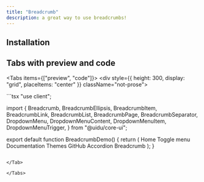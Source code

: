 ```yaml
---
title: "Breadcrumb"
description: a great way to use breadcrumbs!
---
```



## Installation

## Tabs with preview and code

<Tabs items={["preview", "code"]}>
  <Tab value="preview">
    <div style={{ height: 300, display: "grid", placeItems: "center" }} className="not-prose">
      <BreadcrumbDemo />
    </div>
  </Tab>

<Tab value="code">
```tsx
"use client";

import {
  Breadcrumb,
  BreadcrumbEllipsis,
  BreadcrumbItem,
  BreadcrumbLink,
  BreadcrumbList,
  BreadcrumbPage,
  BreadcrumbSeparator,
  DropdownMenu,
  DropdownMenuContent,
  DropdownMenuItem,
  DropdownMenuTrigger,
} from "@uidu/core-ui";

export default function BreadcrumbDemo() {
  return (
    <Breadcrumb>
      <BreadcrumbList>
        <BreadcrumbItem>
          <BreadcrumbLink href="/">Home</BreadcrumbLink>
        </BreadcrumbItem>
        <BreadcrumbSeparator />
        <BreadcrumbItem>
          <DropdownMenu>
            <DropdownMenuTrigger className="flex items-center gap-1">
              <BreadcrumbEllipsis className="h-4 w-4" />
              <span className="sr-only">Toggle menu</span>
            </DropdownMenuTrigger>
            <DropdownMenuContent align="start">
              <DropdownMenuItem>Documentation</DropdownMenuItem>
              <DropdownMenuItem>Themes</DropdownMenuItem>
              <DropdownMenuItem>GitHub</DropdownMenuItem>
            </DropdownMenuContent>
          </DropdownMenu>
        </BreadcrumbItem>
        <BreadcrumbSeparator />
        <BreadcrumbItem>
          <BreadcrumbLink href="/docs/core/accordion">Accordion</BreadcrumbLink>
        </BreadcrumbItem>
        <BreadcrumbSeparator />
        <BreadcrumbItem>
          <BreadcrumbPage>Breadcrumb</BreadcrumbPage>
        </BreadcrumbItem>
      </BreadcrumbList>
    </Breadcrumb>
  );
}
```

</Tab>

</Tabs>
